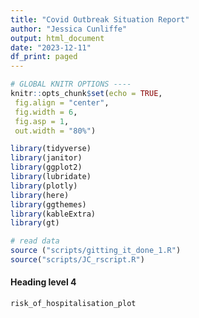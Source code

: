 ```yaml
---
title: "Covid Outbreak Situation Report"
author: "Jessica Cunliffe"
output: html_document
date: "2023-12-11"
df_print: paged
---
```


```r
# GLOBAL KNITR OPTIONS ----
knitr::opts_chunk$set(echo = TRUE,
 fig.align = "center",
 fig.width = 6,
 fig.asp = 1,
 out.width = "80%")
```

```r
library(tidyverse)
library(janitor)
library(ggplot2)
library(lubridate)
library(plotly)
library(here)
library(ggthemes)
library(kableExtra)
library(gt)
```

```r
# read data 
source ("scripts/gitting_it_done_1.R")
source("scripts/JC_rscript.R")
```

#### Heading level 4
```r

risk_of_hospitalisation_plot

```



